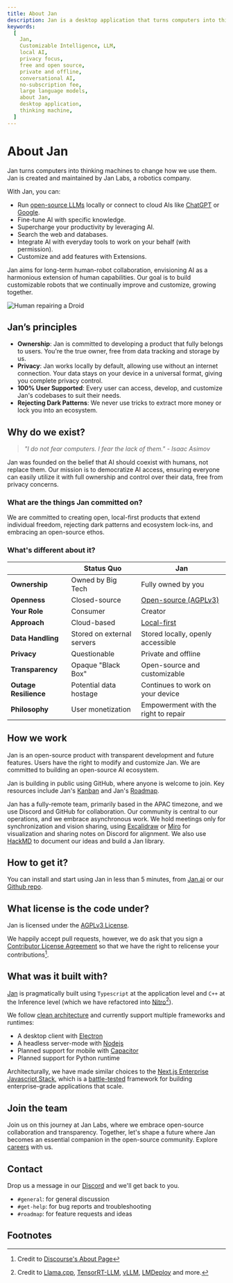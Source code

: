 ```yaml
---
title: About Jan
description: Jan is a desktop application that turns computers into thinking machines.
keywords:
  [
    Jan,
    Customizable Intelligence, LLM,
    local AI,
    privacy focus,
    free and open source,
    private and offline,
    conversational AI,
    no-subscription fee,
    large language models,
    about Jan,
    desktop application,
    thinking machine,
  ]
---
```



# About Jan

Jan turns computers into thinking machines to change how we use them.
Jan is created and maintained by Jan Labs, a robotics company.

With Jan, you can:

- Run [open-source LLMs](https://huggingface.co/models?pipeline_tag=text-generation) locally or connect to cloud AIs like [ChatGPT](https://openai.com/blog/openai-api) or [Google](https://ai.google.dev/).
- Fine-tune AI with specific knowledge.
- Supercharge your productivity by leveraging AI.
- Search the web and databases.
- Integrate AI with everyday tools to work on your behalf (with permission).
- Customize and add features with Extensions.

<Callout>
  Jan aims for long-term human-robot collaboration, envisioning AI as a
  harmonious extension of human capabilities. Our goal is to build customizable
  robots that we continually improve and customize, growing together.
</Callout>

![Human repairing a Droid](./_assets/star-wars-droids.png)

## Jan’s principles

- **Ownership**: Jan is committed to developing a product that fully belongs to users. You're the true owner, free from data tracking and storage by us.
- **Privacy**: Jan works locally by default, allowing use without an internet connection. Your data stays on your device in a universal format, giving you complete privacy control.
- **100% User Supported**: Every user can access, develop, and customize Jan's codebases to suit their needs.
- **Rejecting Dark Patterns**: We never use tricks to extract more money or lock you into an ecosystem.

## Why do we exist?

> _"I do not fear computers. I fear the lack of them." - Isaac Asimov_

Jan was founded on the belief that AI should coexist with humans, not replace them. Our mission is to democratize AI access, ensuring everyone can easily utilize it with full ownership and control over their data, free from privacy concerns.

### What are the things Jan committed on?

We are committed to creating open, local-first products that extend individual freedom, rejecting dark patterns and ecosystem lock-ins, and embracing an open-source ethos.

### What's different about it?

|                       | Status Quo                 | Jan                                                                    |
| --------------------- | -------------------------- | ---------------------------------------------------------------------- |
| **Ownership**         | Owned by Big Tech          | Fully owned by you                                                     |
| **Openness**          | Closed-source              | [Open-source (AGPLv3)](https://github.com/janhq/jan/blob/main/LICENSE) |
| **Your Role**         | Consumer                   | Creator                                                                |
| **Approach**          | Cloud-based                | [Local-first](https://www.inkandswitch.com/local-first/)               |
| **Data Handling**     | Stored on external servers | Stored locally, openly accessible                                      |
| **Privacy**           | Questionable               | Private and offline                                                    |
| **Transparency**      | Opaque "Black Box"         | Open-source and customizable                                           |
| **Outage Resilience** | Potential data hostage     | Continues to work on your device                                       |
| **Philosophy**        | User monetization          | Empowerment with the right to repair                                   |

## How we work

Jan is an open-source product with transparent development and future features. Users have the right to modify and customize Jan. We are committed to building an open-source AI ecosystem.

Jan is building in public using GitHub, where anyone is welcome to join. Key resources include Jan's [Kanban](https://github.com/orgs/janhq/projects/5/views/7) and Jan's [Roadmap](https://github.com/orgs/janhq/projects/5/views/29).

Jan has a fully-remote team, primarily based in the APAC timezone, and we use Discord and GitHub for collaboration. Our community is central to our operations, and we embrace asynchronous work. We hold meetings only for synchronization and vision sharing, using [Excalidraw](https://excalidraw.com/) or [Miro](https://miro.com/) for visualization and sharing notes on Discord for alignment. We also use [HackMD](https://hackmd.io/) to document our ideas and build a Jan library.

## How to get it?

You can install and start using Jan in less than 5 minutes, from [Jan.ai](https://jan.ai) or our [Github repo](https://github.com/janhq/jan).

## What license is the code under?

Jan is licensed under the [AGPLv3 License](https://github.com/janhq/jan/blob/main/LICENSE).

We happily accept pull requests, however, we do ask that you sign a [Contributor License Agreement](https://en.wikipedia.org/wiki/Contributor_License_Agreement) so that we have the right to relicense your contributions[^2].

## What was it built with?

[Jan](https://github.com/janhq/jan) is pragmatically built using `Typescript` at the application level and `C++` at the Inference level (which we have refactored into [Nitro](https://nitro.jan.ai)[^3]).

We follow [clean architecture](https://blog.cleancoder.com/uncle-bob/2012/08/13/the-clean-architecture.html) and currently support multiple frameworks and runtimes:

- A desktop client with [Electron](https://www.electronjs.org/)
- A headless server-mode with [Nodejs](https://nodejs.org/en)
- Planned support for mobile with [Capacitor](https://capacitorjs.com/)
- Planned support for Python runtime

Architecturally, we have made similar choices to the [Next.js Enterprise Javascript Stack](https://vercel.com/templates/next.js/nextjs-enterprise-boilerplate), which is a [battle-tested](https://nextjs.org/showcase/enterprise) framework for building enterprise-grade applications that scale.

## Join the team

Join us on this journey at Jan Labs, where we embrace open-source collaboration and transparency. Together, let's shape a future where Jan becomes an essential companion in the open-source community. Explore [careers](https://janai.bamboohr.com/careers) with us.

## Contact

Drop us a message in our [Discord](https://discord.gg/af6SaTdzpx) and we'll get back to you.

- `#general`: for general discussion
- `#get-help`: for bug reports and troubleshooting
- `#roadmap`: for feature requests and ideas

## Footnotes

[^1]: Credit to Obsidian's original website
[^2]: Credit to [Discourse's About Page](https://www.discourse.org/about)
[^3]: Credit to [Llama.cpp](https://github.com/ggerganov/llama.cpp), [TensorRT-LLM](https://github.com/NVIDIA/TensorRT-LLM), [vLLM](https://github.com/vllm-project/vllm), [LMDeploy](https://github.com/InternLM/lmdeploy) and more.
